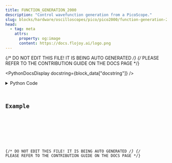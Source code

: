 ```yaml
---
title: FUNCTION_GENERATION_2000
description: "Control wavefunction generation from a PicoScope."
slug: blocks/hardware/oscilloscopes/pico/pico2000/function-generation-2000
head:
  - tag: meta
    attrs:
      property: og:image
      content: https://docs.flojoy.ai/logo.png
---
```


{/* DO NOT EDIT THIS FILE! IT IS BEING AUTO GENERATED */}
{/* PLEASE REFER TO THE CONTRIBUTION GUIDE ON THE DOCS PAGE */}


<PythonDocsDisplay docstring={block_data["docstring"]} />
<details>
<summary>Python Code</summary>



<Code code={pythonCode} lang="py" wrap theme="dracula" />

[Find this Flojoy Block on GitHub](https://github.com/flojoy-ai/blocks/blob/main/blocks/HARDWARE/OSCILLOSCOPES/PICO/PICO2000/FUNCTION_GENERATION_2000/FUNCTION_GENERATION_2000.py)

</details>

## Example


<GetHelpWidget />


<AppDisplay app={app} blockName="FUNCTION_GENERATION_2000" client:visible />


<Example />

{/* DO NOT EDIT THIS FILE! IT IS BEING AUTO GENERATED */}
{/* PLEASE REFER TO THE CONTRIBUTION GUIDE ON THE DOCS PAGE */}
